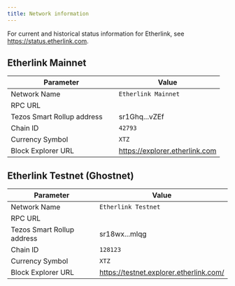 ```yaml
---
title: Network information
---
```



For current and historical status information for Etherlink, see https://status.etherlink.com.

## Etherlink Mainnet

<table><thead><tr><th width="231">Parameter</th><th>Value</th></tr></thead><tbody><tr><td>Network Name</td><td><code>Etherlink Mainnet</code></td></tr><tr><td>RPC URL</td><td><InlineCopy code="https://node.mainnet.etherlink.com" /></td></tr><tr><td>Tezos Smart Rollup address</td><td><InlineCopy code="sr1Ghq66tYK9y3r8CC1Tf8i8m5nxh8nTvZEf" href="https://tzkt.io/sr1Ghq66tYK9y3r8CC1Tf8i8m5nxh8nTvZEf">sr1Ghq...vZEf</InlineCopy></td></tr><tr><td>Chain ID</td><td><code>42793</code></td></tr><tr><td>Currency Symbol</td><td><code>XTZ</code></td></tr><tr><td>Block Explorer URL</td><td><a href="https://explorer.etherlink.com">https://explorer.etherlink.com</a></td></tr></tbody></table>

## Etherlink Testnet (Ghostnet)

<table><thead><tr><th width="231">Parameter</th><th>Value</th></tr></thead><tbody><tr><td>Network Name</td><td><code>Etherlink Testnet</code></td></tr><tr><td>RPC URL</td><td><InlineCopy code="https://node.ghostnet.etherlink.com" /></td></tr><tr><td>Tezos Smart Rollup address</td><td><InlineCopy code="sr18wx6ezkeRjt1SZSeZ2UQzQN3Uc3YLMLqg" href="https://ghostnet.tzkt.io/sr18wx6ezkeRjt1SZSeZ2UQzQN3Uc3YLMLqg">sr18wx...mlqg</InlineCopy></td></tr><tr><td>Chain ID</td><td><code>128123</code></td></tr><tr><td>Currency Symbol</td><td><code>XTZ</code></td></tr><tr><td>Block Explorer URL</td><td><a href="https://testnet.explorer.etherlink.com/">https://testnet.explorer.etherlink.com/</a></td></tr></tbody></table>
